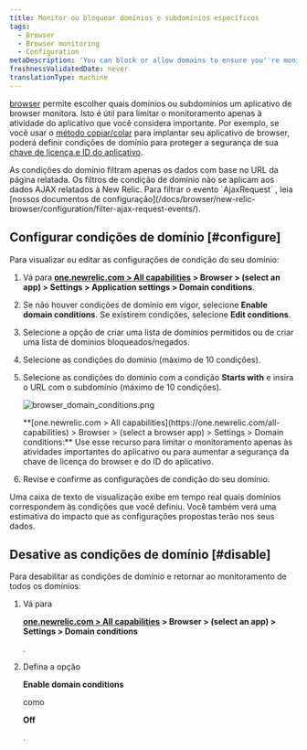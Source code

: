 ```yaml
---
title: Monitor ou bloquear domínios e subdomínios específicos
tags:
  - Browser
  - Browser monitoring
  - Configuration
metaDescription: 'You can block or allow domains to ensure you''re monitoring only the most important activity, or to enhance the security of your license key.'
freshnessValidatedDate: never
translationType: machine
---
```



[browser](/docs/browser/new-relic-browser/getting-started/introduction-new-relic-browser) permite escolher quais domínios ou subdomínios um aplicativo de browser monitora. Isto é útil para limitar o monitoramento apenas à atividade do aplicativo que você considera importante. Por exemplo, se você usar o [método copiar/colar](/docs/browser/new-relic-browser/installation-configuration/add-apps-new-relic-browser) para implantar seu aplicativo de browser, poderá definir condições de domínio para proteger a segurança de sua [<InlinePopover type="browser"/>chave de licença e ID do aplicativo](/docs/browser/new-relic-browser/installation-configuration/copy-browser-monitoring-license-key-app-id).

<Callout variant="tip">
  As condições do domínio filtram apenas os dados com base no URL da página relatada. Os filtros de condição de domínio não se aplicam aos dados AJAX relatados à New Relic. Para filtrar o evento `AjaxRequest` , leia [nossos documentos de configuração](/docs/browser/new-relic-browser/configuration/filter-ajax-request-events/).
</Callout>

## Configurar condições de domínio [#configure]

Para visualizar ou editar as configurações de condição do seu domínio:

1. Vá para <DoNotTranslate>**[one.newrelic.com > All capabilities](https://one.newrelic.com/all-capabilities) > Browser > (select an app) > Settings > Application settings > Domain conditions**</DoNotTranslate>.

2. Se não houver condições de domínio em vigor, selecione <DoNotTranslate>**Enable domain conditions**</DoNotTranslate>. Se existirem condições, selecione <DoNotTranslate>**Edit conditions**</DoNotTranslate>.

3. Selecione a opção de criar uma lista de domínios permitidos ou de criar uma lista de domínios bloqueados/negados.

4. Selecione as condições do domínio (máximo de 10 condições).

5. Selecione as condições do domínio com a condição <DoNotTranslate>**Starts with**</DoNotTranslate> e insira o URL com o subdomínio (máximo de 10 condições).

   <img
     title="browser_domain_conditions.png"
     alt="browser_domain_conditions.png"
     src={browserDomainSettings}
   />

   <figcaption>
     <DoNotTranslate>**[one.newrelic.com > All capabilities](https://one.newrelic.com/all-capabilities) > Browser > (select a browser app) > Settings > Domain conditions:**</DoNotTranslate> Use esse recurso para limitar o monitoramento apenas às atividades importantes do aplicativo ou para aumentar a segurança da chave de licença do browser e do ID do aplicativo.
   </figcaption>

6. Revise e confirme as configurações de condição do seu domínio.

Uma caixa de texto de visualização exibe em tempo real quais domínios correspondem às condições que você definiu. Você também verá uma estimativa do impacto que as configurações propostas terão nos seus dados.

## Desative as condições de domínio [#disable]

Para desabilitar as condições de domínio e retornar ao monitoramento de todos os domínios:

1. Vá para

   <DoNotTranslate>**[one.newrelic.com > All capabilities](https://one.newrelic.com/all-capabilities) > Browser > (select an app) > Settings > Domain conditions**</DoNotTranslate>

   .

2. Defina a opção

   <DoNotTranslate>**Enable domain conditions**</DoNotTranslate>

   como

   <DoNotTranslate>**Off**</DoNotTranslate>

   .